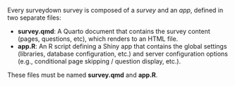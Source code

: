 Every surveydown survey is composed of a _survey_ and an _app_, defined in two separate files:

- **survey.qmd**: A Quarto document that contains the survey content (pages, questions, etc), which renders to an HTML file.
- **app.R**: An R script defining a Shiny app that contains the global settings (libraries, database configuration, etc.) and server configuration options (e.g., conditional page skipping / question display, etc.).

These files must be named **survey.qmd** and **app.R**.
